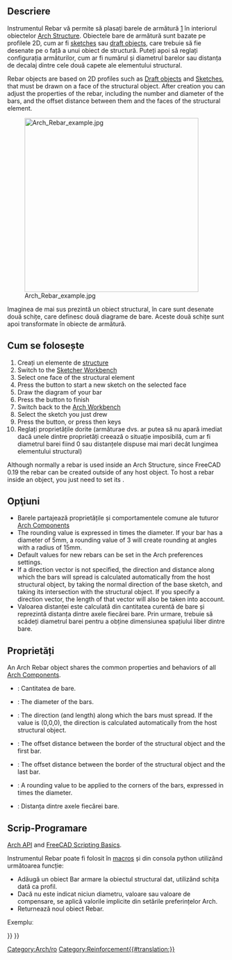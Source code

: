 <languages/>

<div class="mw-translate-fuzzy">
{{GuiCommand/ro
|Name=Arch Rebar
|Name/ro=Arch Rebar
|Workbenches=[[Arch_Workbench/ro|Arch]]
|MenuLocation=Arch → Rebar
|Shortcut=R B
|SeeAlso=[[Arch Structure/ro|Arch Structure]]
}}
</div>

{{Docnav
|
|[[Reinforcement_StraightRebar|StraightRebar]]
|[[Reinforcement_Workbench|Reinforcement]]
|IconL=
|IconR=Reinforcement_StraightRebar.svg
|IconC=Reinforcement_Workbench.svg
}}

{{VeryImportantMessage|THIS COMMAND IS PART OF THE INTEGRATED [[BIM_Workbench|BIM WORKBENCH]] IN V1.0<br>
This page has been updated for that version.}}

<div class="mw-translate-fuzzy">
{{GuiCommand/ro
|Name=Arch Rebar
|Name/ro=Arch Rebar
|MenuLocation=Arch → Rebar
|Workbenches=[[Arch_Workbench/ro|Arch]]
|Shortcut={{KEY|R}} {{KEY|B}}
|SeeAlso=[[Arch Structure/ro|Arch Structure]]
}}
</div>

<span id="Description"></span>
==Descriere==

<div class="mw-translate-fuzzy">
Instrumentul Rebar vă permite să plasați barele de armătură [http://en.wikipedia.org/wiki/Rebar] în interiorul obiectelor [[Arch Structure]]. Obiectele  bare de armătură sunt bazate pe profilele 2D, cum ar fi [[Sketcher_Workbench|sketches]] sau [[Draft_Workbench|draft objects]], care trebuie să fie desenate pe o față a unui obiect de structură. Puteți apoi să reglați configurația armăturilor, cum ar fi numărul și diametrul barelor sau distanța de decalaj dintre cele două capete ale elementului structural.
</div>

Rebar objects are based on 2D profiles such as [[Draft_Workbench|Draft objects]] and [[Sketcher_Workbench|Sketches]], that must be drawn on a face of the structural object. After creation you can adjust the properties of the rebar, including the number and diameter of the bars, and the offset distance between them and the faces of the structural element.

[[Image:Arch Rebar example.jpg|400px]]
<div class="mw-translate-fuzzy">
Imaginea de mai sus prezintă un obiect structural, în care sunt desenate două schițe, care definesc două diagrame de bare. Aceste două schițe sunt apoi transformate în obiecte de armătură.
</div>

<span id="Usage"></span>
<div class="mw-translate-fuzzy">
== Cum se folosește ==
</div>

<div class="mw-translate-fuzzy">
# Creați un elemente de [[Arch Structure|structure]] 
# Switch to the [[Sketcher Workbench]]
# Select one face of the structural element
# Press the {{KEY|[[Image:Sketcher NewSketch.png|16px]] [[Sketcher NewSketch|New Sketch]]}} button to start a new sketch on the selected face
# Draw the diagram of your bar
# Press the {{KEY|[[Image:Sketcher LeaveSketch.png|16px]] [[Sketcher LeaveSketch|Leave Sketch]]}} button to finish
# Switch back to the [[Arch Workbench]]
# Select the sketch you just drew
# Press the {{KEY|[[Image:Arch Rebar.png|16px]] [[Arch Rebar]]}} button, or press {{KEY|R}} then {{KEY|B}} keys
# Reglați proprietățile dorite (armăturae dvs. ar putea să nu apară imediat dacă unele dintre proprietăți creează o situație imposibilă, cum ar fi diametrul barei fiind 0 sau distanțele dispuse mai mari decât lungimea elementului structural)
</div>

Although normally a rebar is used inside an Arch Structure, since FreeCAD 0.19 the rebar can be created outside of any host object. To host a rebar inside an object, you just need to set its {{PropertyData|Host}}.

<span id="Options"></span>
== Opţiuni ==

<div class="mw-translate-fuzzy">
*Barele partajează proprietățile și comportamentele comune ale tuturor [[Arch Component|Arch Components]]
* The rounding value is expressed in times the diameter. If your bar has a diameter of 5mm, a rounding value of 3 will create rounding at angles with a radius of 15mm.
* Default values for new rebars can be set in the Arch preferences settings.
* If a direction vector is not specified, the direction and distance along which the bars will spread is calculated automatically from the host structural object, by taking the normal direction of the base sketch, and taking its intersection with the structural object. If you specify a direction vector, the length of that vector will also be taken into account.
* Valoarea distanței este calculată din cantitatea curentă de bare și reprezintă distanța dintre axele fiecărei bare. Prin urmare, trebuie să scădeți diametrul barei pentru a obține dimensiunea spațiului liber dintre bare.
</div>

<span id="Properties"></span>
==Proprietăți==

An Arch Rebar object shares the common properties and behaviors of all [[Arch_Component|Arch Components]].

* {{PropertyData|Amount}}: Cantitatea de bare.
* {{PropertyData|Diameter}}: The diameter of the bars.
* {{PropertyData|Direction}}: The direction (and length) along which the bars must spread. If the value is (0,0,0), the direction is calculated automatically from the host structural object.
* {{PropertyData|Offset Start}}: The offset distance between the border of the structural object and the first bar.
* {{PropertyData|Offset End}}: The offset distance between the border of the structural object and the last bar.
* {{PropertyData|Rounding}}: A rounding value to be applied to the corners of the bars, expressed in times the diameter.
* {{PropertyData|Spacing}}: Distanța dintre axele fiecărei bare.

<span id="Scripting"></span>
<div class="mw-translate-fuzzy">
== Scrip-Programare ==
</div>

{{Emphasis|See also:}} [[Arch_API|Arch API]] and [[FreeCAD_Scripting_Basics|FreeCAD Scripting Basics]].

<div class="mw-translate-fuzzy">
Instrumentul Rebar poate fi folosit în [[macros]] și din consola python utilizând următoarea funcție:
</div>

{{Code|code=
Rebar = makeRebar(baseobj=None, sketch=None, diameter=None, amount=1, offset=None, name="Rebar")
}}

<div class="mw-translate-fuzzy">
* Adăugă un obiect Bar armare la obiectul structural dat, utilizând schița dată ca profil.
* Dacă nu este indicat niciun diametru, valoare sau valoare de compensare, se aplică valorile implicite din setările preferințelor Arch.
* Returnează noul obiect Rebar.
</div>

Exempluː

{{Code|code=
import FreeCAD, Arch, Part

Structure = Arch.makeStructure(None, length=1000, width=1000, height=3000)
Structure.ViewObject.Transparency = 80
FreeCAD.ActiveDocument.recompute()

p1 = FreeCAD.Vector(-400, 400, 0)
p2 = FreeCAD.Vector(400, 400, 0)
Sketch = FreeCAD.ActiveDocument.addObject('Sketcher::SketchObject', 'Sketch')
Sketch.MapMode = "FlatFace"
Sketch.AttachmentSupport = [(Structure, "Face6")]
Sketch.addGeometry(Part.LineSegment(p1, p2))
FreeCAD.ActiveDocument.recompute()

Rebar = Arch.makeRebar(Structure, Sketch, diameter=80, amount=7, offset=50)
Rebar.OffsetStart = 100
Rebar.OffsetEnd = 100
FreeCAD.ActiveDocument.recompute()
}}


{{Docnav
|
|[[Reinforcement_StraightRebar|StraightRebar]]
|[[Reinforcement_Workbench|Reinforcement]]
|IconL=
|IconR=Reinforcement_StraightRebar.svg
|IconC=Reinforcement_Workbench.svg
}}

<div class="mw-translate-fuzzy">
[[Category:Arch/ro]]
</div>

[[Category:Reinforcement{{#translation:}}]]
{{BIM_Tools_navi{{#translation:}}}}
{{Userdocnavi{{#translation:}}}}